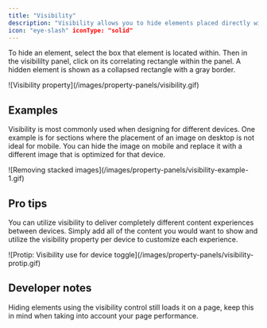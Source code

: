 ```yaml
---
title: "Visibility"
description: "Visibility allows you to hide elements placed directly within a box. The visibility panel is a visual representation of the box's layout."
icon: "eye-slash" iconType: "solid"
---
```


To hide an element, select the box that element is located within. Then in the visibililty panel, click on its correlating rectangle within the panel. A hidden element is shown as a collapsed rectangle with a gray border.

<Frame>![Visibility property](/images/property-panels/visibility.gif)</Frame>

## Examples

Visibility is most commonly used when designing for different devices. One example is for sections where the placement of an image on desktop is not ideal for mobile. You can hide the image on mobile and replace it with a different image that is optimized for that device.

<Frame>
  ![Removing stacked images](/images/property-panels/visibility-example-1.gif)
</Frame>

## Pro tips

You can utilize visibility to deliver completely different content experiences between devices. Simply add all of the content you would want to show and utilize the visibility property per device to customize each experience.

<Frame>
  ![Protip: Visibility use for device
  toggle](/images/property-panels/visibility-protip.gif)
</Frame>

## Developer notes

Hiding elements using the visibility control still loads it on a page, keep this in mind when taking into account your page performance.
